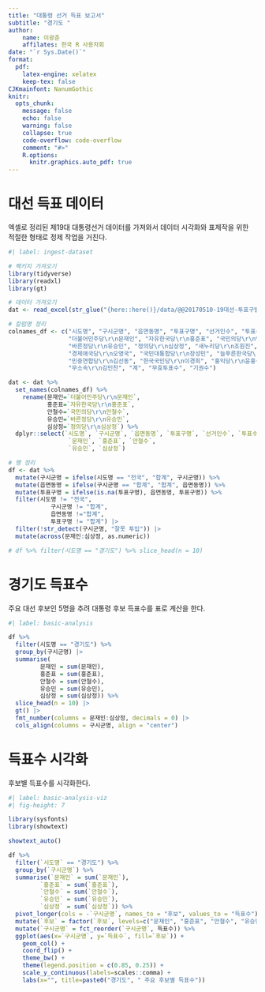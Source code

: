 ```yaml
---
title: "대통령 선거 득표 보고서"
subtitle: "경기도 "
author:
    name: 이광춘
    affilates: 한국 R 사용자회
date: "`r Sys.Date()`"
format:
  pdf:
    latex-engine: xelatex   
    keep-tex: false          
CJKmainfont: NanumGothic
knitr:
  opts_chunk:
    message: false
    echo: false
    warning: false
    collapse: true
    code-overflow: code-overflow
    comment: "#>"
    R.options:
      knitr.graphics.auto_pdf: true    
---
```



# 대선 득표 데이터 {#election-dataset}

엑셀로 정리된 제19대 대통령선거 데이터를 가져와서 데이터 시각화와 표제작을 위한 적절한 형태로 정제 작업을 거친다. 

```r
#| label: ingest-dataset

# 팩키지 가져오기
library(tidyverse)
library(readxl)
library(gt)

# 데이터 가져오기
dat <- read_excel(str_glue("{here::here()}/data/@@20170510-19대선-투표구별개표자료(공개용).xlsx", sheet="19대선", skip=1))

# 칼럼명 정리
colnames_df <- c("시도명", "구시군명", "읍면동명", "투표구명", "선거인수", "투표수", 
                 "더불어민주당\r\n문재인", "자유한국당\r\n홍준표", "국민의당\r\n안철수",
                 "바른정당\r\n유승민", "정의당\r\n심상정", "새누리당\r\n조원진",
                 "경제애국당\r\n오영국", "국민대통합당\r\n장성민", "늘푸른한국당\r\n이재오",
                 "민중연합당\r\n김선동", "한국국민당\r\n이경희", "홍익당\r\n윤홍식",
                 "무소속\r\n김민찬", "계", "무효투표수", "기권수")

dat <- dat %>% 
  set_names(colnames_df) %>% 
    rename(문재인=`더불어민주당\r\n문재인`, 
           홍준표=`자유한국당\r\n홍준표`, 
           안철수=`국민의당\r\n안철수`, 
           유승민=`바른정당\r\n유승민`, 
           심상정=`정의당\r\n심상정`) %>% 
  dplyr::select(`시도명`, `구시군명`, `읍면동명`, `투표구명`, `선거인수`, `투표수`, 
                 `문재인`, `홍준표`, `안철수`, 
                 `유승민`, `심상정`)

# 행 정리
df <- dat %>% 
  mutate(구시군명 = ifelse(시도명 == "전국", "합계", 구시군명)) %>% 
  mutate(읍면동명 = ifelse(구시군명 == "합계", "합계", 읍면동명)) %>% 
  mutate(투표구명 = ifelse(is.na(투표구명), 읍면동명, 투표구명)) %>% 
  filter(시도명 != "전국",
            구시군명 != "합계",
            읍면동명 !="합계",
            투표구명 != "합계") |> 
  filter(!str_detect(구시군명, "잘못 투입")) |> 
  mutate(across(문재인:심상정, as.numeric))

# df %>% filter(시도명 == "경기도") %>% slice_head(n = 10)
```


# 경기도 득표수 {#election-dataset-gg}

주요 대선 후보인 5명을 추려 대통령 후보 득표수를 표로 계산을 한다.

```r
#| label: basic-analysis

df %>% 
  filter(시도명 == "경기도") %>% 
  group_by(구시군명) |> 
  summarise(
         문재인 = sum(문재인),
         홍준표 = sum(홍준표),
         안철수 = sum(안철수),
         유승민 = sum(유승민),
         심상정 = sum(심상정)) %>% 
  slice_head(n = 10) |>
  gt() |> 
  fmt_number(columns = 문재인:심상정, decimals = 0) |> 
  cols_align(columns = 구시군명, align = "center")

```


# 득표수 시각화 {#election-dataset-gg-viz}

후보별 득표수를 시각화한다.

```r
#| label: basic-analysis-viz
#| fig-height: 7

library(sysfonts)
library(showtext)

showtext_auto()

df %>% 
  filter(`시도명` == "경기도") %>% 
  group_by(`구시군명`) %>% 
  summarise(`문재인` = sum(`문재인`),
         `홍준표` = sum(`홍준표`),
         `안철수` = sum(`안철수`),
         `유승민` = sum(`유승민`),
         `심상정` = sum(`심상정`)) %>% 
  pivot_longer(cols = -`구시군명`, names_to = "후보", values_to = "득표수") |> 
  mutate(`후보` = factor(`후보`, levels=c("문재인", "홍준표", "안철수", "유승민", "심상정"))) %>% 
  mutate(`구시군명` = fct_reorder(`구시군명`, 득표수)) %>% 
  ggplot(aes(x=`구시군명`, y=`득표수`, fill=`후보`)) +
    geom_col() + 
    coord_flip() +
    theme_bw() +
    theme(legend.position = c(0.85, 0.25)) +
    scale_y_continuous(labels=scales::comma) +
    labs(x="", title=paste0("경기도", " 주요 후보별 득표수"))
```

